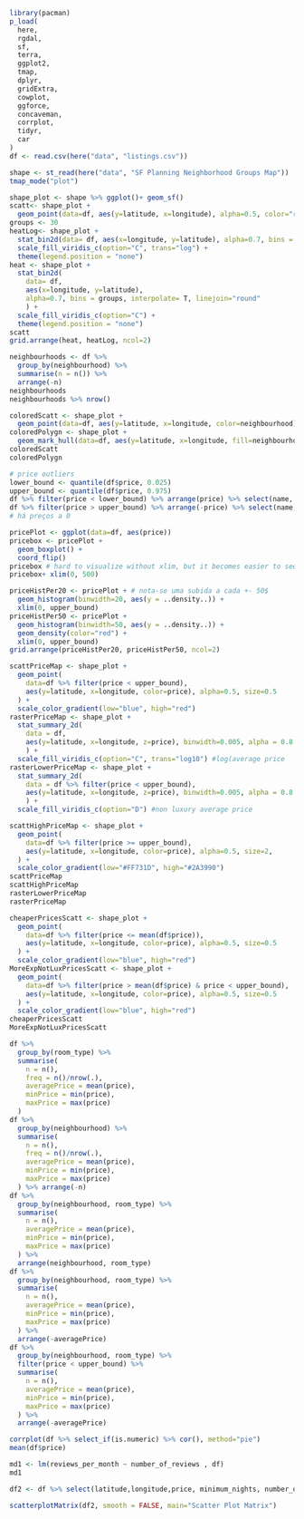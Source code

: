 ```r
library(pacman)
p_load(
  here,
  rgdal,
  sf,
  terra,
  ggplot2,
  tmap,
  dplyr,
  gridExtra,
  cowplot,
  ggforce,
  concaveman,
  corrplot,
  tidyr,
  car
)
df <- read.csv(here("data", "listings.csv"))
```

```r
shape <- st_read(here("data", "SF Planning Neighborhood Groups Map"))
tmap_mode("plot")
```


```r
shape_plot <- shape %>% ggplot()+ geom_sf()
scatt<- shape_plot + 
  geom_point(data=df, aes(y=latitude, x=longitude), alpha=0.5, color="red", size=0.1)
groups <- 30
heatLog<- shape_plot + 
  stat_bin2d(data= df, aes(x=longitude, y=latitude), alpha=0.7, bins = groups, interpolate= T) +
  scale_fill_viridis_c(option="C", trans="log") +
  theme(legend.position = "none")
heat <- shape_plot + 
  stat_bin2d(
    data= df, 
    aes(x=longitude, y=latitude), 
    alpha=0.7, bins = groups, interpolate= T, linejoin="round"
    ) +
  scale_fill_viridis_c(option="C") +
  theme(legend.position = "none")
scatt
grid.arrange(heat, heatLog, ncol=2)
```
```r
neighbourhoods <- df %>%
  group_by(neighbourhood) %>%
  summarise(n = n()) %>%
  arrange(-n)
neighbourhoods
neighbourhoods %>% nrow()
```



```r
coloredScatt <- shape_plot +
  geom_point(data=df, aes(y=latitude, x=longitude, color=neighbourhood), alpha=0.5, size=0.1)
coloredPolygn <- shape_plot +
  geom_mark_hull(data=df, aes(y=latitude, x=longitude, fill=neighbourhood), expand = 0, radius=0,alpha=0.7, size=0.1, level=0.2)
coloredScatt
coloredPolygn
```

```r
# price outliers
lower_bound <- quantile(df$price, 0.025)
upper_bound <- quantile(df$price, 0.975)
df %>% filter(price < lower_bound) %>% arrange(price) %>% select(name, price, host_name, neighbourhood)
df %>% filter(price > upper_bound) %>% arrange(-price) %>% select(name, price, host_name, neighbourhood) # talvez separar aqueles luxuosas
# há preços a 0
```


```r
pricePlot <- ggplot(data=df, aes(price))
pricebox <- pricePlot + 
  geom_boxplot() + 
  coord_flip()
pricebox # hard to visualize without xlim, but it becomes easier to see the high outliers
pricebox+ xlim(0, 500)
```



```r
priceHistPer20 <- pricePlot + # nota-se uma subida a cada +- 50$
  geom_histogram(binwidth=20, aes(y = ..density..)) +
  xlim(0, upper_bound)
priceHistPer50 <- pricePlot +
  geom_histogram(binwidth=50, aes(y = ..density..)) +
  geom_density(color="red") +
  xlim(0, upper_bound)
grid.arrange(priceHistPer20, priceHistPer50, ncol=2) 
```


```r
scattPriceMap <- shape_plot + 
  geom_point(
    data=df %>% filter(price < upper_bound),
    aes(y=latitude, x=longitude, color=price), alpha=0.5, size=0.5
  ) +
  scale_color_gradient(low="blue", high="red")
rasterPriceMap <- shape_plot +
  stat_summary_2d(
    data = df, 
    aes(y=latitude, x=longitude, z=price), binwidth=0.005, alpha = 0.8
    ) + 
  scale_fill_viridis_c(option="C", trans="log10") #log(average price
rasterLowerPriceMap <- shape_plot +
  stat_summary_2d(
    data = df %>% filter(price < upper_bound), 
    aes(y=latitude, x=longitude, z=price), binwidth=0.005, alpha = 0.8
    ) + 
  scale_fill_viridis_c(option="D") #non luxury average price

scattHighPriceMap <- shape_plot + 
  geom_point(
    data=df %>% filter(price >= upper_bound),
    aes(y=latitude, x=longitude, color=price), alpha=0.5, size=2, 
  ) +
  scale_color_gradient(low="#FF731D", high="#2A3990")
scattPriceMap
scattHighPriceMap
rasterLowerPriceMap
rasterPriceMap
```


```r
cheaperPricesScatt <- shape_plot + 
  geom_point(
    data=df %>% filter(price <= mean(df$price)),
    aes(y=latitude, x=longitude, color=price), alpha=0.5, size=0.5
  ) +
  scale_color_gradient(low="blue", high="red")
MoreExpNotLuxPricesScatt <- shape_plot + 
  geom_point(
    data=df %>% filter(price > mean(df$price) & price < upper_bound),
    aes(y=latitude, x=longitude, color=price), alpha=0.5, size=0.5
  ) +
  scale_color_gradient(low="blue", high="red")
cheaperPricesScatt
MoreExpNotLuxPricesScatt
```
```r
df %>%
  group_by(room_type) %>% 
  summarise(
    n = n(), 
    freq = n()/nrow(.),
    averagePrice = mean(price), 
    minPrice = min(price), 
    maxPrice = max(price)
  )
df %>% 
  group_by(neighbourhood) %>% 
  summarise(
    n = n(), 
    freq = n()/nrow(.),
    averagePrice = mean(price), 
    minPrice = min(price), 
    maxPrice = max(price)
  ) %>% arrange(-n)
df %>% 
  group_by(neighbourhood, room_type) %>%
  summarise(
    n = n(), 
    averagePrice = mean(price), 
    minPrice = min(price), 
    maxPrice = max(price)
  ) %>% 
  arrange(neighbourhood, room_type)
df %>% 
  group_by(neighbourhood, room_type) %>%
  summarise(
    n = n(), 
    averagePrice = mean(price), 
    minPrice = min(price), 
    maxPrice = max(price)
  ) %>% 
  arrange(-averagePrice)
df %>% 
  group_by(neighbourhood, room_type) %>%
  filter(price < upper_bound) %>%
  summarise(
    n = n(),
    averagePrice = mean(price), 
    minPrice = min(price), 
    maxPrice = max(price)
  ) %>% 
  arrange(-averagePrice)
```



```r
corrplot(df %>% select_if(is.numeric) %>% cor(), method="pie")
mean(df$price)
```


```r
md1 <- lm(reviews_per_month ~ number_of_reviews , df)
md1
```

```r
df2 <- df %>% select(latitude,longitude,price, minimum_nights, number_of_reviews, reviews_per_month, calculated_host_listings_count, availability_365, number_of_reviews_ltm)

scatterplotMatrix(df2, smooth = FALSE, main="Scatter Plot Matrix")

```





































